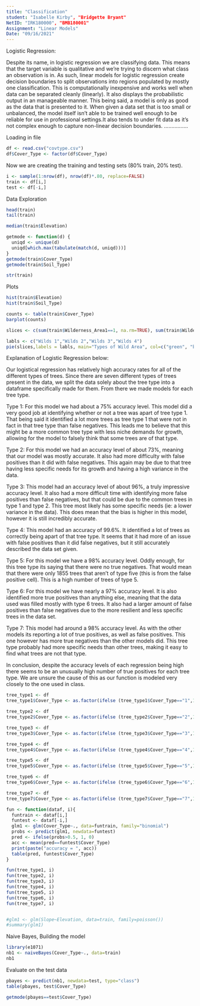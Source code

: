 ```yaml
---
title: "Classification"
student: "Isabelle Kirby", "Bridgette Bryant" 
NetID: "IRK180000", "BMB180001"
Assignment: "Linear Models"
Date: "09/16/2021"
---
```

Logistic Regression:

Despite its name, in logistic regression we are classifying data. This means that the target variable is qualitative and we're trying to discern what class an observation is in. As such, linear models for logistic regression create decision boundaries to split observations into regions populated by mostly one classification. This is computationally inexpensive and works well when data can be separated cleanly (linearly). It also displays the probabilistic output in an manageable manner. This being said, a model is only as good as the data that is presented to it. When given a data set that is too small or unbalanced, the model itself isn't able to be trained well enough to be reliable for use in professional settings.It also tends to under fit data as it's not complex enough to capture non-linear decision boundaries. 
................

Loading in file
```r
df <- read.csv("covtype.csv")
df$Cover_Type <- factor(df$Cover_Type)
```

Now we are creating the training and testing sets (80% train, 20% test).
```r
i <- sample(1:nrow(df), nrow(df)*.80, replace=FALSE)
train <- df[i,]
test <- df[-i,]

```
Data Exploration
```r

head(train)
tail(train)

median(train$Elevation)

getmode <- function(d) {
  uniqd <- unique(d)
  uniqd[which.max(tabulate(match(d, uniqd)))]
}
getmode(train$Cover_Type)
getmode(train$Soil_Type)

str(train)
```
Plots
```r
hist(train$Elevation)
hist(train$Soil_Type)

counts <- table(train$Cover_Type)
barplot(counts)

slices <- c(sum(train$Wilderness_Area1==1, na.rm=TRUE), sum(train$Wilderness_Area2==1, na.rm=TRUE), sum(train$Wilderness_Area3==1, na.rm=TRUE), sum(train$Wilderness_Area4==1, na.rm=TRUE))

labls <- c("Wilds 1","Wilds 2","Wilds 3","Wilds 4")
pie(slices,labels = labls, main="Types of Wild Area", col=c("green", "blue", "yellow", "red"))

```
Explanation of Logistic Regression below:

Our logistical regression has relatively high accuracy rates for all of the different types of trees. Since there are seven different types of trees present in the data, we split the data solely about the tree type into a dataframe specifically made for them. From there we made models for each tree type.

Type 1:
For this model we had about a 75% accuracy level. This model did a very good job at identifying whether or not a tree was apart of tree type 1. That being said it identified a lot more trees as tree type 1 that were not in fact in that tree type than false negatives. This leads me to believe that this might be a more common tree type with less niche demands for growth, allowing for the model to falsely think that some trees are of that type.

Type 2:
For this model we had an accuracy level of about 73%, meaning that our model was mostly accurate. It also had more difficulty with false positives than it did with false negatives. This again may be due to that tree having less specific needs for its growth and having a high variance in the data.

Type 3:
This model had an accuracy level of about 96%, a truly impressive accuracy level. It also had a more difficult time with identifying more false positives than false negatives, but that could be due to the common trees in type 1 and type 2. This tree most likely has some specific needs (ie: a lower variance in the data). This does mean that the bias is higher in this model, however it is still incredibly accurate.

Type 4:
This model had an accuracy of 99.6%. It identified a lot of trees as correctly being apart of that tree type. It seems that it had more of an issue with false positives than it did false negatives, but it still accurately described the data set given.

Type 5:
For this model we have a 98% accuracy level. Oddly enough, for this tree type its saying that there were no true negatives. That would mean that there were only 1855 trees that aren't of type five (this is from the false positive cell). This is a high number of trees of type 5.

Type 6:
For this model we have nearly a 97% accuracy level. It is also identified more true positives than anything else, meaning that the data used was filled mostly with type 6 trees. It also had a larger amount of false positives than false negatives due to the more resilient and less specific trees in the data set.

Type 7:
This model had around a 98% accuracy level. As with the other models its reporting a lot of true positives, as well as false positives. This one however has more true negatives than the other models did. This tree type probably had more specific needs than other trees, making it easy to find what trees are not that type.

In conclusion, despite the accuracy levels of each regression being high there seems to be an unusually high number of true positives for each tree type. We are unsure the cause of this as our function is modeled very closely to the one used in class.
```r
tree_type1 <- df
tree_type1$Cover_Type <- as.factor(ifelse (tree_type1$Cover_Type=="1",1,0))

tree_type2 <- df
tree_type2$Cover_Type <- as.factor(ifelse (tree_type2$Cover_Type=="2",1,0))

tree_type3 <- df
tree_type3$Cover_Type <- as.factor(ifelse (tree_type3$Cover_Type=="3",1,0))

tree_type4 <- df
tree_type4$Cover_Type <- as.factor(ifelse (tree_type4$Cover_Type=="4",1,0))

tree_type5 <- df
tree_type5$Cover_Type <- as.factor(ifelse (tree_type5$Cover_Type=="5",1,0))

tree_type6 <- df
tree_type6$Cover_Type <- as.factor(ifelse (tree_type6$Cover_Type=="6",1,0))

tree_type7 <- df
tree_type7$Cover_Type <- as.factor(ifelse (tree_type7$Cover_Type=="7",1,0))

fun <- function(dataf, i){
  funtrain <- dataf[i,]
  funtest <- dataf[-i,]
  glm1 <- glm(Cover_Type~., data=funtrain, family="binomial")
  probs <- predict(glm1, newdata=funtest)
  pred <- ifelse(probs>0.5, 1, 0)
  acc <- mean(pred==funtest$Cover_Type)
  print(paste("accuracy = ", acc))
  table(pred, funtest$Cover_Type)
}

fun(tree_type1, i)
fun(tree_type2, i)
fun(tree_type3, i)
fun(tree_type4, i)
fun(tree_type5, i)
fun(tree_type6, i)
fun(tree_type7, i)


#glm1 <- glm(Slope~Elevation, data=train, family=poisson())
#summary(glm1)
```


Naive Bayes, Building the model
```r
library(e1071)
nb1 <- naiveBayes(Cover_Type~., data=train)
nb1
```

Evaluate on the test data
```r
pbayes <- predict(nb1, newdata=test, type="class")
table(pbayes, test$Cover_Type)
```
```r
getmode(pbayes==test$Cover_Type)
```

